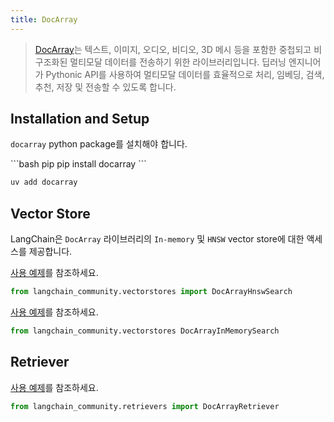 ```yaml
---
title: DocArray
---
```


> [DocArray](https://docarray.jina.ai/)는 텍스트, 이미지, 오디오, 비디오, 3D 메시 등을 포함한 중첩되고 비구조화된 멀티모달 데이터를 전송하기 위한 라이브러리입니다. 딥러닝 엔지니어가 Pythonic API를 사용하여 멀티모달 데이터를 효율적으로 처리, 임베딩, 검색, 추천, 저장 및 전송할 수 있도록 합니다.


## Installation and Setup

`docarray` python package를 설치해야 합니다.

<CodeGroup>
```bash pip
pip install docarray
```

```bash uv
uv add docarray
```
</CodeGroup>

## Vector Store

LangChain은 `DocArray` 라이브러리의 `In-memory` 및 `HNSW` vector store에 대한 액세스를 제공합니다.

[사용 예제](/oss/integrations/vectorstores/docarray_hnsw)를 참조하세요.

```python
from langchain_community.vectorstores import DocArrayHnswSearch
```
[사용 예제](/oss/integrations/vectorstores/docarray_in_memory)를 참조하세요.

```python
from langchain_community.vectorstores DocArrayInMemorySearch
```

## Retriever

[사용 예제](/oss/integrations/retrievers/docarray_retriever)를 참조하세요.

```python
from langchain_community.retrievers import DocArrayRetriever
```